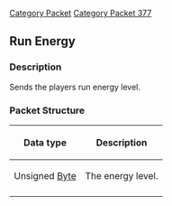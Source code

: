 [[Category Packet]]
[[Category Packet 377]]
{{packet|name=Run Energy|description=Sends the players run energy level.|opcode=125|type=Fixed|length=1|revision=377}}
== Run Energy ==

=== Description ===
Sends the players run energy level.

=== Packet Structure ===

{| border=2
! Data type
! Description
|-
| Unsigned [[Data Types#Standard data types|Byte]]
| The energy level.
|-
|}